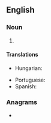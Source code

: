 {{also|ene|Ene|êne|eñe|enë|-ene|-ené}}
==English==

===Noun===
{{head|en|noun}}

# {{init of|en|east-northeast}}

====Translations====
{{trans-top|east-northeast}}
* Hungarian: {{t|hu|K-ÉK}}
{{trans-mid}}
* Portuguese: {{t|pt|ENE}}
* Spanish: {{t|es|ENE}}
{{trans-bottom}}

===Anagrams===
* {{anagrams|en|a=een|-een|Nee|e'en|een|nee|née}}

{{C|en|Compass points}}